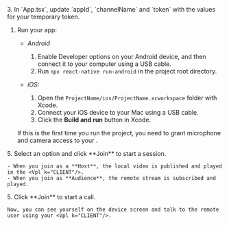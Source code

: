 <PlatformWrapper platform="react-native">
3.  In `App.tsx`, update `appId`, `channelName` and `token` with the values for your temporary token.

1. Run your app:

    - *Android*

        1. Enable Developer options on your Android device, and then connect it to your computer using a USB cable.
        1. Run `npx react-native run-android` in the project root directory.

    - *iOS:*

        1. Open the `ProjectName/ios/ProjectName.xcworkspace` folder with Xcode.
        1. Connect your iOS device to your Mac using a USB cable.
        1. Click the **Build and run** button in Xcode.


    If this is the first time you run the project, you need to grant microphone and camera access to your <Vpl k="CLIENT"/>.

<ProductWrapper product="interactive-live-streaming">
5. Select an option and click **Join** to start a session.

    - When you join as a **Host**, the local video is published and played in the <Vpl k="CLIENT"/>.
    - When you join as **Audience**, the remote stream is subscribed and played.
  </ProductWrapper>

<ProductWrapper product="video-calling">
5. Click **Join** to start a call. 

    Now, you can see yourself on the device screen and talk to the remote user using your <Vpl k="CLIENT"/>.
</ProductWrapper>
</PlatformWrapper>